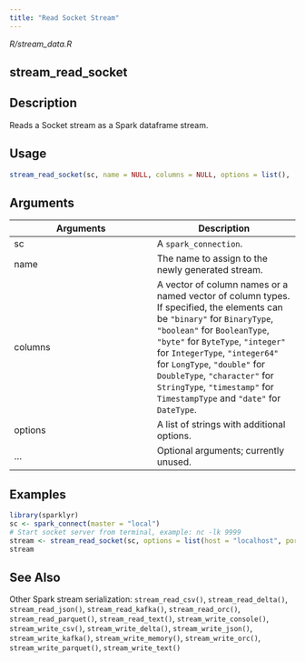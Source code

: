 ```yaml
---
title: "Read Socket Stream"
---
```


*R/stream_data.R*

## stream_read_socket

## Description
Reads a Socket stream as a Spark dataframe stream. 


## Usage
```r
stream_read_socket(sc, name = NULL, columns = NULL, options = list(), ...) 
```

## Arguments
|Arguments|Description|
|---|---|
| sc | A `spark_connection`. |
| name | The name to assign to the newly generated stream. |
| columns | A vector of column names or a named vector of column types. If specified, the elements can be `"binary"` for `BinaryType`, `"boolean"` for `BooleanType`, `"byte"` for `ByteType`, `"integer"` for `IntegerType`, `"integer64"` for `LongType`, `"double"` for `DoubleType`, `"character"` for `StringType`, `"timestamp"` for `TimestampType` and `"date"` for `DateType`. |
| options | A list of strings with additional options. |
| ... | Optional arguments; currently unused. |





## Examples
```r
library(sparklyr)
sc <- spark_connect(master = "local") 
# Start socket server from terminal, example: nc -lk 9999 
stream <- stream_read_socket(sc, options = list(host = "localhost", port = 9999)) 
stream 
```

## See Also
Other Spark stream serialization:  `stream_read_csv()`, `stream_read_delta()`, `stream_read_json()`, `stream_read_kafka()`, `stream_read_orc()`, `stream_read_parquet()`, `stream_read_text()`, `stream_write_console()`, `stream_write_csv()`, `stream_write_delta()`, `stream_write_json()`, `stream_write_kafka()`, `stream_write_memory()`, `stream_write_orc()`, `stream_write_parquet()`, `stream_write_text()`

